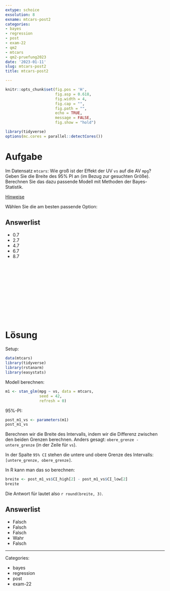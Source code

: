 ```yaml
---
extype: schoice
exsolution: 8
exname: mtcars-post2
categories:
- bayes
- regression
- post
- exam-22
- qm2
- mtcars
- qm2-pruefung2023
date: '2023-01-11'
slug: mtcars-post2
title: mtcars-post2

---
```






```r
knitr::opts_chunk$set(fig.pos = 'H',
                      fig.asp = 0.618,
                      fig.width = 4,
                      fig.cap = "", 
                      fig.path = "",
                      echo = TRUE,
                      message = FALSE,
                      fig.show = "hold")

library(tidyverse)
options(mc.cores = parallel::detectCores())

```





# Aufgabe



Im Datensatz `mtcars`: Wie groß ist der Effekt der UV `vs`  auf die AV `mpg`?  Geben Sie die Breite des 95% PI an (im Bezug zur gesuchten Größe).
Berechnen Sie das dazu passende Modell mit Methoden der Bayes-Statistik.


[Hinweise](https://start-bayes.netlify.app/pruefung#bearbeitungshinweise)


Wählen Sie die am besten passende Option:

Answerlist
----------

* 0.7
* 2.7
* 4.7
* 6.7
* 8.7


</br>
</br>
</br>
</br>
</br>
</br>
</br>
</br>
</br>
</br>

# Lösung


Setup:

```r
data(mtcars)
library(tidyverse)
library(rstanarm)
library(easystats) 
```




Modell berechnen:

```r
m1 <- stan_glm(mpg ~ vs, data = mtcars,
               seed = 42,
               refresh = 0)
```



95%-PI:

```r
post_m1_vs <- parameters(m1)
post_m1_vs
```

Berechnen wir die Breite des Intervalls, indem wir die Differenz zwischen den beiden Grenzen berechnen.
Anders gesagt: `obere_grenze - untere_grenze` (in der Zeile für `vs`).

In der Spalte `95% CI` stehen die untere und obere Grenze des Intervalls: `[untere_grenze, obere_grenze]`.

In R kann man das so berechnen:

```r
breite <- post_m1_vs$CI_high[2] - post_m1_vs$CI_low[2]
breite
```




Die Antwort für lautet also `r round(breite, 3)`.



Answerlist
----------

* Falsch
* Falsch
* Falsch
* Wahr
* Falsch






---

Categories: 

- bayes
- regression
- post
- exam-22

